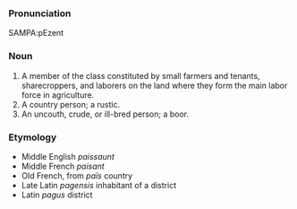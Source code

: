 ===Pronunciation===

SAMPA:pEzent

===Noun===
#A member of the class constituted by small farmers and tenants, sharecroppers, and laborers on the land where they form the main labor force in agriculture.
#A country person; a rustic.
#An uncouth, crude, or ill-bred person; a boor.

===Etymology===

*Middle English ''paissaunt''
*Middle French ''paisant''
*Old French, from ''païs'' country
*Late Latin ''pagensis'' inhabitant of a district
*Latin ''pagus'' district
